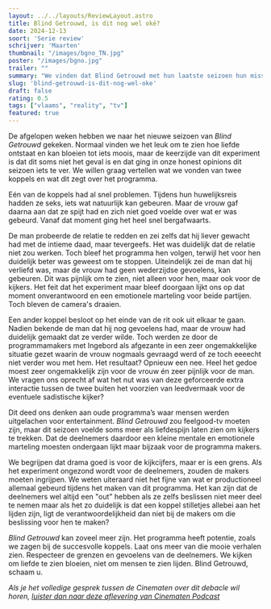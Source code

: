 ```yaml
---
layout: ../../layouts/ReviewLayout.astro
title: Blind Getrouwd, is dit nog wel oké?
date: 2024-12-13
soort: 'Serie review'
schrijver: 'Maarten'
thumbnail: "/images/bgno_TN.jpg"
poster: "/images/bgno.jpg"
trailer: ""
summary: "We vinden dat Blind Getrouwd met hun laatste seizoen hun misschien iets te ver is gegaan. Een programma dat liefde zou moeten tonen heeft zich meer gefocust om leed. Is dit de nieuwe soort van uitlachtelevisie?"
slug: 'blind-getrouwd-is-dit-nog-wel-oke'
draft: false
rating: 0.5
tags: ["vlaams", "reality", "tv"]
featured: true
---
```


De afgelopen weken hebben we naar het nieuwe seizoen van *Blind Getrouwd* gekeken. Normaal vinden we het leuk om te zien hoe liefde ontstaat en kan bloeien tot iets moois, maar de keerzijde van dit experiment is dat dit soms niet het geval is en dat ging in onze honest opinions dit seizoen iets te ver. We willen graag vertellen wat we vonden van twee koppels en wat dit zegt over het programma.

Eén van de koppels had al snel problemen. Tijdens hun huwelijksreis hadden ze seks, iets wat natuurlijk kan gebeuren. Maar de vrouw gaf daarna aan dat ze spijt had en zich niet goed voelde over wat er was gebeurd. Vanaf dat moment ging het heel snel bergafwaarts.

De man probeerde de relatie te redden en zei zelfs dat hij liever gewacht had met de intieme daad, maar tevergeefs. Het was duidelijk dat de relatie niet zou werken. Toch bleef het programma hen volgen, terwijl het voor hen duidelijk beter was geweest om te stoppen. Uiteindelijk zei de man dat hij verliefd was, maar de vrouw had geen wederzijdse gevoelens, kan gebeuren. Dit was pijnlijk om te zien, niet alleen voor hen, maar ook voor de kijkers. Het feit dat het experiment maar bleef doorgaan lijkt ons op dat moment onverantwoord en een emotionele marteling voor beide partijen. Toch bleven de camera's draaien.

Een ander koppel besloot op het einde van de rit ook uit elkaar te gaan. Nadien bekende de man dat hij nog gevoelens had, maar de vrouw had duidelijk gemaakt dat ze verder wilde. Toch werden ze door de programmamakers met Ingebord als afgezante in een zeer ongemakkelijke situatie gezet waarin de vrouw nogmaals gevraagd werd of ze toch eeeecht niet verder wou met hem. Het resultaat? Opnieuw een nee. Heel het gedoe moest zeer ongemakkelijk zijn voor de vrouw én zeer pijnlijk voor de man. We vragen ons oprecht af wat het nut was van deze geforceerde extra interactie tussen de twee buiten het voorzien van leedvermaak voor de eventuele sadistische kijker?

Dit deed ons denken aan oude programma’s waar mensen werden uitgelachen voor entertainment. *Blind Getrouwd* zou feelgood-tv moeten zijn, maar dit seizoen voelde soms meer als liefdespijn laten zien om kijkers te trekken. Dat de deelnemers daardoor een kleine mentale en emotionele marteling moesten ondergaan lijkt maar bijzaak voor de programma makers.

We begrijpen dat drama goed is voor de kijkcijfers, maar er is een grens. Als het experiment ongezond wordt voor de deelnemers, zouden de makers moeten ingrijpen. We weten uiteraard niet het fijne van wat er productioneel allemaal gebeurd tijdens het maken van dit programma. Het kan zijn dat de deelnemers wel altijd een "out" hebben als ze zelfs beslissen niet meer deel te nemen maar als het zo duidelijk is dat een koppel stilletjes allebei aan het lijden zijn, ligt de verantwoordelijkheid dan niet bij de makers om die beslissing voor hen te maken?

*Blind Getrouwd* kan zoveel meer zijn. Het programma heeft potentie, zoals we zagen bij de succesvolle koppels. Laat ons meer van die mooie verhalen zien. Respecteer de grenzen en gevoelens van de deelnemers. We kijken om liefde te zien bloeien, niet om mensen te zien lijden. Blind Getrouwd, schaam u.


*Als je het volledige gesprek tussen de Cinematen over dit debacle wil horen, [luister dan naar deze aflevering van Cinematen Podcast](https://open.spotify.com/episode/0p6eMwOSImLDcGzhgiL3pG?si=N8ZL_MeBQyCQ_cJyt60cCg)*
